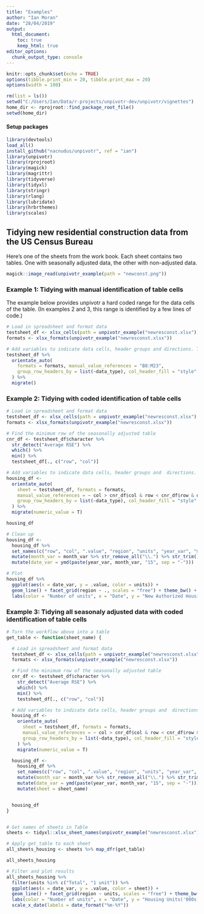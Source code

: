 ---
title: "Examples"
author: "Ian Moran"
date: "28/04/2019"
output:
  html_document:
    toc: true
    keep_html: true
editor_options: 
  chunk_output_type: console
---


```{r message=FALSE, warning=FALSE, include=FALSE}
knitr::opts_chunk$set(echo = TRUE)
options(tibble.print_min = 20, tibble.print_max = 20)
options(width = 100)
```

```{r message=FALSE, warning=FALSE, include=FALSE}
rm(list = ls())
setwd("C:/Users/Ian/Data/r-projects/unpivotr-dev/unpivotr/vignettes")
home_dir <- rprojroot::find_package_root_file()
setwd(home_dir)
```


#### Setup packages 
```{r message=FALSE, warning=FALSE, include=FALSE}
library(devtools)
load_all()
install_github("nacnudus/unpivotr", ref = "ian")
library(unpivotr)
library(rprojroot)
library(magick)
library(magrittr)
library(tidyverse)
library(tidyxl)
library(stringr)
library(rlang)
library(lubridate)
library(hrbrthemes)
library(scales)
```


## Tidying new residential construction data from the US Census Bureau


Here's one of the sheets from the work book. Each sheet contains two tables. One with seasonally adjusted data, the other with non-adjusted data. 
```{r echo=FALSE, fig.height=16, fig.width=24, message=FALSE, warning=FALSE}
magick::image_read(unpivotr_example(path = "newconst.png"))
```


### Example 1: Tidying with manual identification of table cells 

The example below provides unpivotr a hard coded range for the data cells of the table. (In examples 2 and 3, this range is identified by a few lines of code.)
```{r message=FALSE, warning=FALSE}
# Load in spreadsheet and format data
testsheet_df <- xlsx_cells(path = unpivotr_example("newresconst.xlsx"), sheets = "Table 1 - Permits")
formats <- xlsx_formats(unpivotr_example("newresconst.xlsx"))

# Add variables to indicate data cells, header groups and directions. Then migrate
testsheet_df %>%
  orientate_auto(
    formats = formats, manual_value_references = "B8:M23",
    group_row_headers_by = list(~data_type), col_header_fill = "style"
  ) %>%
  migrate()
```

### Example 2: Tidying with coded identification of table cells 

```{r message=FALSE, warning=FALSE}
# Load in spreadsheet and format data
testsheet_df <- xlsx_cells(path = unpivotr_example("newresconst.xlsx"), sheets = "Table 1 - Permits")
formats <- xlsx_formats(unpivotr_example("newresconst.xlsx"))

# Find the minimum row of the seasonally adjusted table
cnr_df <- testsheet_df$character %>%
  str_detect("Average RSE") %>%
  which() %>%
  min() %>%
  testsheet_df[., c("row", "col")]

# Add variables to indicate data cells, header groups and  directions. Then migrate
housing_df <-
  orientate_auto(
    sheet = testsheet_df, formats = formats,
    manual_value_references = ~ col > cnr_df$col & row < cnr_df$row & data_type == "numeric",
    group_row_headers_by = list(~data_type), col_header_fill = "style"
  ) %>%
  migrate(numeric_value = T)

housing_df
```


```{r}
# Clean up
housing_df <-
  housing_df %>%
  set_names(c("row", "col", ".value", "region", "units", "year_var", "month_var")) %>%
  mutate(month_var = month_var %>% str_remove_all("\\.") %>% str_trim()) %>%
  mutate(date_var = ymd(paste(year_var, month_var, "15", sep = "-")))

# Plot
housing_df %>%
  ggplot(aes(x = date_var, y = .value, color = units)) +
  geom_line() + facet_grid(region ~ ., scales = "free") + theme_bw() +
  labs(color = "Number of units", x = "Date", y = "New Authorized Housing Units")
```

### Example 3: Tidying all seasonaly adjusted data with coded identification of table cells 

```{r message=FALSE, warning=FALSE}
# Turn the workflow above into a table
get_table <- function(sheet_name) {

  # Load in spreadsheet and format data
  testsheet_df <- xlsx_cells(path = unpivotr_example("newresconst.xlsx"), sheets = sheet_name)
  formats <- xlsx_formats(unpivotr_example("newresconst.xlsx"))

  # Find the minimum row of the seasonally adjusted table
  cnr_df <- testsheet_df$character %>%
    str_detect("Average RSE") %>%
    which() %>%
    min() %>%
    testsheet_df[., c("row", "col")]

  # Add variables to indicate data cells, header groups and  directions. Then migrate
  housing_df <-
    orientate_auto(
      sheet = testsheet_df, formats = formats,
      manual_value_references = ~ col > cnr_df$col & row < cnr_df$row & data_type == "numeric",
      group_row_headers_by = list(~data_type), col_header_fill = "style"
    ) %>%
    migrate(numeric_value = T)

  housing_df <-
    housing_df %>%
    set_names(c("row", "col", ".value", "region", "units", "year_var", "month_var")) %>%
    mutate(month_var = month_var %>% str_remove_all("\\.") %>% str_trim()) %>%
    mutate(date_var = ymd(paste(year_var, month_var, "15", sep = "-"))) %>%
    mutate(sheet = sheet_name)


  housing_df
}


# Get names of sheets in Table
sheets <- tidyxl::xlsx_sheet_names(unpivotr_example("newresconst.xlsx"))

# Apply get_table to each sheet
all_sheets_housing <- sheets %>% map_dfr(get_table)

all_sheets_housing
```

```{r}
# Filter and plot results
all_sheets_housing %>%
  filter(units %in% c("Total", "1 unit")) %>%
  ggplot(aes(x = date_var, y = .value, color = sheet)) +
  geom_line() + facet_grid(region ~ units, scales = "free") + theme_bw() +
  labs(color = "Number of units", x = "Date", y = "Housing Units('000s)") +
  scale_x_date(labels = date_format("%m-%Y"))
```


